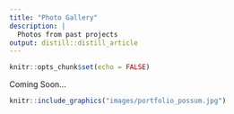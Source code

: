 ```yaml
---
title: "Photo Gallery"
description: |
  Photos from past projects
output: distill::distill_article
---
```


```r
knitr::opts_chunk$set(echo = FALSE)
```

Coming Soon...

```r
knitr::include_graphics("images/portfolio_possum.jpg")
```



